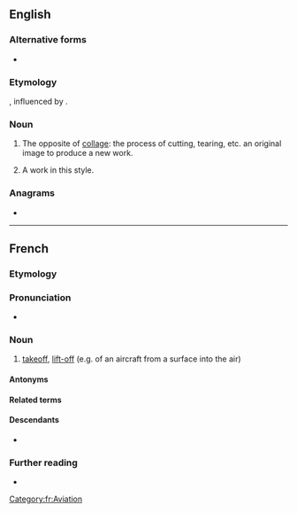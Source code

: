 {{also|decollage}}
==English==
{{wikipedia}}

===Alternative forms===
* {{alt|en|decollage}}

===Etymology===
{{ubor|en|fr|décollage}}, influenced by {{pre|en|de-|collage}}. {{rfv-etym|en}}

===Noun===
{{en-noun|~}}

# {{lb|en|art|uncountable}} The opposite of [[collage]]: the process of cutting, tearing, etc. an original image to produce a new work.
# {{lb|en|art|countable}} A work in this style.

===Anagrams===
* {{anagrams|en|a=acdeegllo|legal code}}

----

==French==

===Etymology===
{{suffix|fr|décoller|age}}

===Pronunciation===
* {{fr-IPA}}

===Noun===
{{fr-noun|m}}

# [[takeoff]], [[lift-off]] (e.g. of an aircraft from a surface into the air)

====Antonyms====
{{col3|fr|
|atterrissage
|amerrissage
}}

====Related terms====
{{rel3|fr|
|collage
}}

====Descendants====
* {{desc|en|décollage|bor=1}}

===Further reading===
* {{R:TLFi}}

[[Category:fr:Aviation]]
